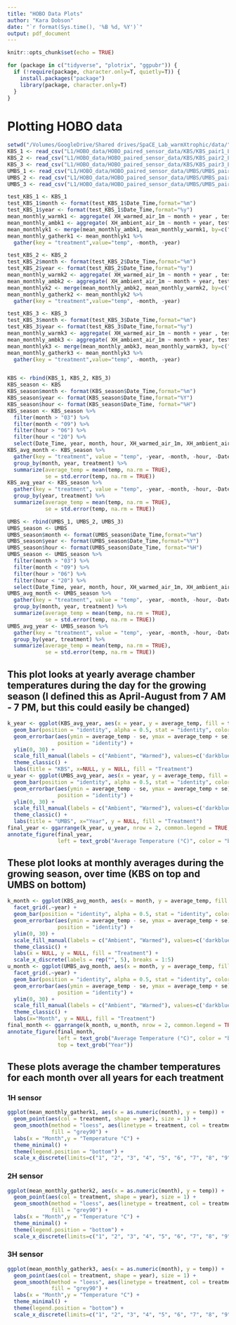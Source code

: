 ```yaml
---
title: "HOBO Data Plots"
author: "Kara Dobson"
date: "`r format(Sys.time(), '%B %d, %Y')`"
output: pdf_document
---
```


```r
knitr::opts_chunk$set(echo = TRUE)

for (package in c("tidyverse", "plotrix", "ggpubr")) {
  if (!require(package, character.only=T, quietly=T)) {
    install.packages("package")
    library(package, character.only=T)
  }
}
```

# Plotting HOBO data

```r
setwd("/Volumes/GoogleDrive/Shared drives/SpaCE_Lab_warmXtrophic/data/")
KBS_1 <- read_csv("L1/HOBO_data/HOBO_paired_sensor_data/KBS/KBS_pair1_L1.csv")
KBS_2 <- read_csv("L1/HOBO_data/HOBO_paired_sensor_data/KBS/KBS_pair2_L1.csv")
KBS_3 <- read_csv("L1/HOBO_data/HOBO_paired_sensor_data/KBS/KBS_pair3_L1.csv")
UMBS_1 <- read_csv("L1/HOBO_data/HOBO_paired_sensor_data/UMBS/UMBS_pair1_L1.csv")
UMBS_2 <- read_csv("L1/HOBO_data/HOBO_paired_sensor_data/UMBS/UMBS_pair2_L1.csv")
UMBS_3 <- read_csv("L1/HOBO_data/HOBO_paired_sensor_data/UMBS/UMBS_pair3_L1.csv")

test_KBS_1 <- KBS_1
test_KBS_1$month <- format(test_KBS_1$Date_Time,format="%m")
test_KBS_1$year <- format(test_KBS_1$Date_Time,format="%y")
mean_monthly_warmk1 <- aggregate( XH_warmed_air_1m ~ month + year , test_KBS_1 , mean )
mean_monthly_ambk1 <- aggregate( XH_ambient_air_1m ~ month + year, test_KBS_1, mean)
mean_monthlyk1 <- merge(mean_monthly_ambk1, mean_monthly_warmk1, by=c("month", "year"))
mean_monthly_gatherk1 <- mean_monthlyk1 %>%
  gather(key = "treatment",value="temp", -month, -year)

test_KBS_2 <- KBS_2
test_KBS_2$month <- format(test_KBS_2$Date_Time,format="%m")
test_KBS_2$year <- format(test_KBS_2$Date_Time,format="%y")
mean_monthly_warmk2 <- aggregate( XH_warmed_air_1m ~ month + year , test_KBS_2 , mean )
mean_monthly_ambk2 <- aggregate( XH_ambient_air_1m ~ month + year, test_KBS_2, mean)
mean_monthlyk2 <- merge(mean_monthly_ambk2, mean_monthly_warmk2, by=c("month", "year"))
mean_monthly_gatherk2 <- mean_monthlyk2 %>%
  gather(key = "treatment",value="temp", -month, -year)

test_KBS_3 <- KBS_3
test_KBS_3$month <- format(test_KBS_3$Date_Time,format="%m")
test_KBS_3$year <- format(test_KBS_3$Date_Time,format="%y")
mean_monthly_warmk3 <- aggregate( XH_warmed_air_1m ~ month + year , test_KBS_3 , mean )
mean_monthly_ambk3 <- aggregate( XH_ambient_air_1m ~ month + year, test_KBS_3, mean)
mean_monthlyk3 <- merge(mean_monthly_ambk3, mean_monthly_warmk3, by=c("month", "year"))
mean_monthly_gatherk3 <- mean_monthlyk3 %>%
  gather(key = "treatment",value="temp", -month, -year)


KBS <- rbind(KBS_1, KBS_2, KBS_3)
KBS_season <- KBS
KBS_season$month <- format(KBS_season$Date_Time,format="%m")
KBS_season$year <- format(KBS_season$Date_Time,format="%Y")
KBS_season$hour <- format(KBS_season$Date_Time, format="%H")
KBS_season <- KBS_season %>%
  filter(month > "03") %>%
  filter(month < "09") %>%
  filter(hour > "06") %>%
  filter(hour < "20") %>%
  select(Date_Time, year, month, hour, XH_warmed_air_1m, XH_ambient_air_1m)
KBS_avg_month <- KBS_season %>%
  gather(key = "treatment", value = "temp", -year, -month, -hour, -Date_Time) %>%
  group_by(month, year, treatment) %>%
  summarize(average_temp = mean(temp, na.rm = TRUE),
            se = std.error(temp, na.rm = TRUE))
KBS_avg_year <- KBS_season %>%
  gather(key = "treatment", value = "temp", -year, -month, -hour, -Date_Time) %>%
  group_by(year, treatment) %>%
  summarize(average_temp = mean(temp, na.rm = TRUE),
            se = std.error(temp, na.rm = TRUE))

UMBS <- rbind(UMBS_1, UMBS_2, UMBS_3)
UMBS_season <- UMBS
UMBS_season$month <- format(UMBS_season$Date_Time,format="%m")
UMBS_season$year <- format(UMBS_season$Date_Time,format="%Y")
UMBS_season$hour <- format(UMBS_season$Date_Time, format="%H")
UMBS_season <- UMBS_season %>%
  filter(month > "03") %>%
  filter(month < "09") %>%
  filter(hour > "06") %>%
  filter(hour < "20") %>%
  select(Date_Time, year, month, hour, XH_warmed_air_1m, XH_ambient_air_1m)
UMBS_avg_month <- UMBS_season %>%
  gather(key = "treatment", value = "temp", -year, -month, -hour, -Date_Time) %>%
  group_by(month, year, treatment) %>%
  summarize(average_temp = mean(temp, na.rm = TRUE),
            se = std.error(temp, na.rm = TRUE))
UMBS_avg_year <- UMBS_season %>%
  gather(key = "treatment", value = "temp", -year, -month, -hour, -Date_Time) %>%
  group_by(year, treatment) %>%
  summarize(average_temp = mean(temp, na.rm = TRUE),
            se = std.error(temp, na.rm = TRUE))
```

## This plot looks at yearly average chamber temperatures during the day for the growing season (I defined this as April-August from 7 AM - 7 PM, but this could easily be changed)
```r
k_year <- ggplot(KBS_avg_year, aes(x = year, y = average_temp, fill = treatment)) + 
  geom_bar(position = "identity", alpha = 0.5, stat = "identity", color = 'black') +
  geom_errorbar(aes(ymin = average_temp - se, ymax = average_temp + se), width = 0.2,
                position = "identity") +
  ylim(0, 30) +
  scale_fill_manual(labels = c("Ambient", "Warmed"), values=c('darkblue','lightblue'))+
  theme_classic() +
  labs(title = "KBS", x=NULL, y = NULL, fill = "Treatment")
u_year <- ggplot(UMBS_avg_year, aes(x = year, y = average_temp, fill = treatment)) + 
  geom_bar(position = "identity", alpha = 0.5, stat = "identity", color = 'black') +
  geom_errorbar(aes(ymin = average_temp - se, ymax = average_temp + se), width = 0.2,
                position = "identity") +
  ylim(0, 30) +
  scale_fill_manual(labels = c("Ambient", "Warmed"), values=c('darkblue','lightblue'))+
  theme_classic() +
  labs(title = "UMBS", x="Year", y = NULL, fill = "Treatment")
final_year <- ggarrange(k_year, u_year, nrow = 2, common.legend = TRUE, legend = "bottom")
annotate_figure(final_year,
                left = text_grob("Average Temperature (°C)", color = "black", rot = 90))
```

## These plot looks at monthly averages during the growing season, over time (KBS on top and UMBS on bottom)
```r
k_month <- ggplot(KBS_avg_month, aes(x = month, y = average_temp, fill = treatment)) + 
  facet_grid(.~year) +
  geom_bar(position = "identity", alpha = 0.5, stat = "identity", color = 'black') +
  geom_errorbar(aes(ymin = average_temp - se, ymax = average_temp + se), width = 0.2,
                position = "identity") +
  ylim(0, 30) +
  scale_fill_manual(labels = c("Ambient", "Warmed"), values=c('darkblue','lightblue'))+
  theme_classic() +
  labs(x = NULL, y = NULL, fill = "Treatment") +
  scale_x_discrete(labels = rep("", 5), breaks = 1:5)
u_month <- ggplot(UMBS_avg_month, aes(x = month, y = average_temp, fill = treatment)) + 
  facet_grid(.~year) +
  geom_bar(position = "identity", alpha = 0.5, stat = "identity", color = 'black') +
  geom_errorbar(aes(ymin = average_temp - se, ymax = average_temp + se), width = 0.2,
                position = "identity") +
  ylim(0, 30) +
  scale_fill_manual(labels = c("Ambient", "Warmed"), values=c('darkblue','lightblue'))+
  theme_classic() +
  labs(x="Month", y = NULL, fill = "Treatment")
final_month <- ggarrange(k_month, u_month, nrow = 2, common.legend = TRUE, legend = "bottom")
annotate_figure(final_month,
                left = text_grob("Average Temperature (°C)", color = "black", rot = 90),
                top = text_grob("Year"))
```

## These plots average the chamber temperatures for each month over all years for each treatment

### 1H sensor
```r
ggplot(mean_monthly_gatherk1, aes(x = as.numeric(month), y = temp)) +
  geom_point(aes(col = treatment, shape = year), size = 1) +
  geom_smooth(method = "loess", aes(linetype = treatment, col = treatment), size = 1.2,
              fill = "grey90") +
  labs(x = "Month",y = "Temperature °C") +
  theme_minimal() + 
  theme(legend.position = "bottom") +
  scale_x_discrete(limits=c("1", "2", "3", "4", "5", "6", "7", "8", "9", "10", "11", "12"))
```

### 2H sensor
```r
ggplot(mean_monthly_gatherk2, aes(x = as.numeric(month), y = temp)) +
  geom_point(aes(col = treatment, shape = year), size = 1) +
  geom_smooth(method = "loess", aes(linetype = treatment, col = treatment), size = 1.2,
              fill = "grey90") +
  labs(x = "Month",y = "Temperature °C") +
  theme_minimal() + 
  theme(legend.position = "bottom") +
  scale_x_discrete(limits=c("1", "2", "3", "4", "5", "6", "7", "8", "9", "10", "11", "12"))
```

### 3H sensor
```r
ggplot(mean_monthly_gatherk3, aes(x = as.numeric(month), y = temp)) +
  geom_point(aes(col = treatment, shape = year), size = 1) +
  geom_smooth(method = "loess", aes(linetype = treatment, col = treatment), size = 1.2,
              fill = "grey90") +
  labs(x = "Month",y = "Temperature °C") +
  theme_minimal() + 
  theme(legend.position = "bottom") +
  scale_x_discrete(limits=c("1", "2", "3", "4", "5", "6", "7", "8", "9", "10", "11", "12"))
```
